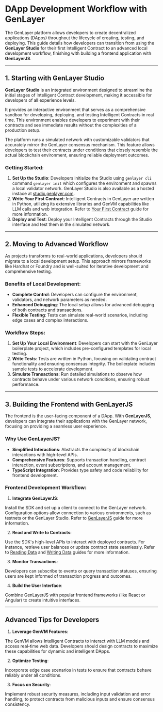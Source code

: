# DApp Development Workflow with GenLayer

The GenLayer platform allows developers to create decentralized applications (DApps) throughout the lifecycle of creating, testing, and deploying. This guide details how developers can transition from using the **GenLayer Studio** for their first Intelligent Contract to an advanced local development workflow, finishing with building a frontend application with **GenLayerJS**.

---

## 1. Starting with GenLayer Studio

**GenLayer Studio** is an integrated environment designed to streamline the initial stages of Intelligent Contract development, making it accessible for developers of all experience levels.

It provides an interactive environment that serves as a comprehensive sandbox for developing, deploying, and testing Intelligent Contracts in real time. This environment enables developers to experiment with their contracts and see immediate results without the complexities of a production setup.

The platform runs a simulated network with customizable validators that accurately mirror the GenLayer consensus mechanism. This feature allows developers to test their contracts under conditions that closely resemble the actual blockchain environment, ensuring reliable deployment outcomes.

### Getting Started:
1. **Set Up the Studio**: Developers initialize the Studio using `genlayer cli` command `genlayer init` which configures the environment and spawns a local validator network. GenLayer Studio is also available as a hosted instace at [studio.genlayer.com](https://studio.genlayer.com/).
2. **Write Your First Contract**: Intelligent Contracts in GenLayer are written in Python, utilizing its extensive libraries and GenVM capabilities like LLM calls and web integration. Refer to [Your First Contract](/developers/intelligent-contracts/your-first-contract) guide for more information.
3. **Deploy and Test**: Deploy your Intelligent Contracts through the Studio interface and test them in the simulated network.

---

## 2. Moving to Advanced Workflow

As projects transforms to real-world applications, developers should migrate to a local development setup. This approach mirrors frameworks like Hardhat or Foundry and is well-suited for iterative development and comprehensive testing.

### Benefits of Local Development:
- **Complete Control**: Developers can configure the environment, validators, and network parameters as needed.
- **Enhanced Debugging**: The local setup allows for advanced debugging of both contracts and transactions.
- **Flexible Testing**: Tests can simulate real-world scenarios, including edge cases and complex interactions.

### Workflow Steps:
1. **Set Up Your Local Environment**: Developers can start with the GenLayer boilerplate project, which includes pre-configured templates for local testing.
2. **Write Tests**: Tests are written in Python, focusing on validating contract functionality and ensuring consensus integrity. The boilerplate includes sample tests to accelerate development.
3. **Simulate Transactions**: Run detailed simulations to observe how contracts behave under various network conditions, ensuring robust performance.

---

## 3. Building the Frontend with GenLayerJS

The frontend is the user-facing component of a DApp. With **GenLayerJS**, developers can integrate their applications with the GenLayer network, focusing on providing a seamless user experience.

### Why Use GenLayerJS?
- **Simplified Interactions**: Abstracts the complexity of blockchain interactions with high-level APIs.
- **Comprehensive Features**: Supports transaction handling, contract interaction, event subscriptions, and account management.
- **TypeScript Integration**: Provides type safety and code reliability for frontend development.

### Frontend Development Workflow:
1. **Integrate GenLayerJS**:

Install the SDK and set up a client to connect to the GenLayer network. Configuration options allow connection to various environments, such as testnets or the GenLayer Studio.
Refer to [GenLayerJS](/developers/decentralized-applications/genlayer-js) guide for more information.

2. **Read and Write to Contracts**:

Use the SDK's high-level APIs to interact with deployed contracts. For instance, retrieve user balances or update contract state seamlessly.
Refer to [Reading Data](/developers/decentralized-applications/reading-data) and [Writing Data](/developers/decentralized-applications/writing-data) guides for more information.

3. **Monitor Transactions**:

Developers can subscribe to events or query transaction statuses, ensuring users are kept informed of transaction progress and outcomes.

4. **Build the User Interface**:

Combine GenLayerJS with popular frontend frameworks (like React or Angular) to create intuitive interfaces.

---

## Advanced Tips for Developers

1. **Leverage GenVM Features**:

The GenVM allows Intelligent Contracts to interact with LLM models and access real-time web data. Developers should design contracts to maximize these capabilities for dynamic and intelligent DApps.

2. **Optimize Testing**:

Incorporate edge case scenarios in tests to ensure that contracts behave reliably under all conditions.

3. **Focus on Security**:

Implement robust security measures, including input validation and error handling, to protect contracts from malicious inputs and ensure consensus consistency.
